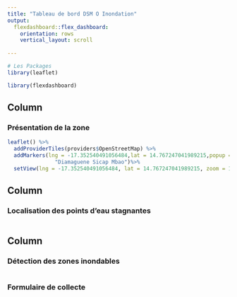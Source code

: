 ```yaml
---
title: "Tableau de bord DSM O Inondation"
output: 
  flexdashboard::flex_dashboard:
    orientation: rows
    vertical_layout: scroll
    
---
```


```r
# Les Packages 
library(leaflet)

```


```r
library(flexdashboard)
```

Column {data-width=650}
-----------------------------------------------------------------------

### Présentation de la zone

```r
leaflet() %>%
  addProviderTiles(providers$OpenStreetMap) %>%
  addMarkers(lng = -17.352540491056484,lat = 14.767247041989215,popup =
               "Diamaguene Sicap Mbao")%>%
  setView(lng = -17.352540491056484, lat = 14.767247041989215, zoom = 12)

```




Column {data-width=650}
-----------------------------------------------------------------------

### Localisation des points d'eau stagnantes

```r

```



Column {data-width=350}
-----------------------------------------------------------------------

### Détection des zones inondables

```r

```

### Formulaire de collecte

```r

```

